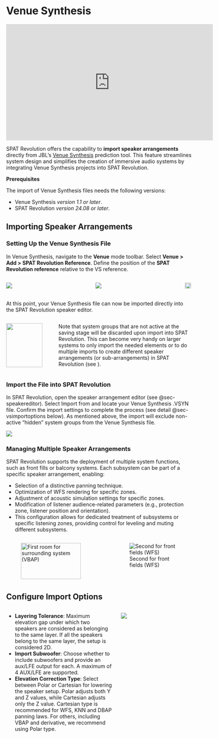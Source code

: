 # Venue Synthesis

<iframe width="560" height="315" src="https://www.youtube.com/embed/EZsBDNCH_uo?si=3hrUHFI9UeaGts5M" title="YouTube video player" frameborder="0" allow="accelerometer; autoplay; clipboard-write; encrypted-media; gyroscope; picture-in-picture; web-share" referrerpolicy="strict-origin-when-cross-origin" allowfullscreen></iframe>

SPAT Revolution offers the capability to **import speaker arrangements** directly from JBL's [Venue Synthesis](https://jblpro.com/en/products/venue-synthesis) prediction tool. This feature streamlines system design and simplifies the creation of immersive audio systems by integrating Venue Synthesis projects into SPAT Revolution.

**Prerequisites**

The import of Venue Synthesis files needs the following versions:

+ Venue Synthesis *version 1.1 or later*.
+ SPAT Revolution *version 24.08 or later*.

## Importing Speaker Arrangements

### Setting Up the Venue Synthesis File

In Venue Synthesis, navigate to the **Venue** mode toolbar. Select **Venue > Add > SPAT Revolution Reference**. Define the position of the **SPAT Revolution reference** relative to the VS reference.

::::{.columns}

:::{.column}
![](https://media.githubusercontent.com/media/FLUX-SE/doc_images/main/SpatR/ThirdParty/VS/add_spat_ref.png)
:::

:::{.column}
![](https://media.githubusercontent.com/media/FLUX-SE/doc_images/main/SpatR/ThirdParty/VS/spat_ref.png)
:::

![](https://media.githubusercontent.com/media/FLUX-SE/doc_images/main/SpatR/ThirdParty/VS/spat_ref_context.png){width="91.5%"}

::::

At this point, your Venue Synthesis file can now be imported directly into the SPAT Revolution speaker editor.

<!-- For example:

+ Set the SPAT Reference point at 6 meters on the Y-axis.
+ Adjust the Z height according to your audience configuration (e.g., 1.2m for seated, 1.7m for standing).
+ Rotate the reference to ensure proper orientation (e.g., 180 degrees to face the stage). -->

:::{.callout-important}

::::{.columns}

:::{.column width="25%"}
![](https://media.githubusercontent.com/media/FLUX-SE/doc_images/main/SpatR/ThirdParty/VS/vs_hide.png){width="90%"}
:::

:::{.column width="75%"}
Note that system groups that are not active at the saving stage will be discarded upon import into SPAT Revolution. This can become very handy on larger systems to only import the needed elements or to do multiple imports to create different speaker arrangements (or sub-arrangements) in SPAT Revolution (see ). 
:::

::::

:::

### Import the File into SPAT Revolution

In SPAT Revolution, open the speaker arrangement editor (see @sec-speakereditor). Select Import from and locate your Venue Synthesis .VSYN file. Confirm the import settings to complete the process (see detail @sec-vsimportoptions below). As mentioned above, the import will exclude non-active "hidden" system groups from the Venue Synthesis file.

![](https://media.githubusercontent.com/media/FLUX-SE/doc_images/main/SpatR/ThirdParty/VS/import_vs.png)

### Managing Multiple Speaker Arrangements

SPAT Revolution supports the deployment of multiple system functions, such as front fills or balcony systems. Each subsystem can be part of a specific speaker arrangement, enabling:

+ Selection of a distinctive panning technique.
+ Optimization of WFS rendering for specific zones.
+ Adjustment of acoustic simulation settings for specific zones.
+ Modification of listener audience-related parameters (e.g., protection zone, listener position and orientation).
+ This configuration allows for dedicated treatment of subsystems or specific listening zones, providing control for leveling and muting different subsystems.

::::{.columns}

:::{.column}
![First room for surrounding system (VBAP)](https://media.githubusercontent.com/media/FLUX-SE/doc_images/main/SpatR/ThirdParty/VS/system_1.png){width=91.5%}
:::

:::{.column}
![Second for front fields (WFS)](https://media.githubusercontent.com/media/FLUX-SE/doc_images/main/SpatR/ThirdParty/VS/system_2.png)
:::

::::

## Configure Import Options {#sec-vsimportoptions}


::::{.columns}

:::{.column width="60%"}
+ **Layering Tolerance**: Maximum elevation gap under which two speakers are considered as belonging to the same layer. If all the speakers belong to the same layer, the setup is considered 2D.
+ **Import Subwoofer**: Choose whether to include subwoofers and provide an aux/LFE output for each. A maximum of 4 AUX/LFE are supported.
+ **Elevation Correction Type**: Select between Polar or Cartesian for lowering the speaker setup. Polar adjusts both Y and Z values, while Cartesian adjusts only the Z value. Cartesian type is recommended for WFS, KNN and DBAP panning laws. For others, including VBAP and derivative, we recommend using Polar type.
:::

:::{.column width="40%"}
![](https://media.githubusercontent.com/media/FLUX-SE/doc_images/main/SpatR/ThirdParty/VS/import_options.png)
:::

::::